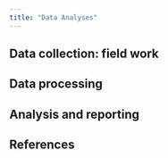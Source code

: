 ```yaml
---
title: "Data Analyses"
---
```


## Data collection: field work

## Data processing

## Analysis and reporting

## References
